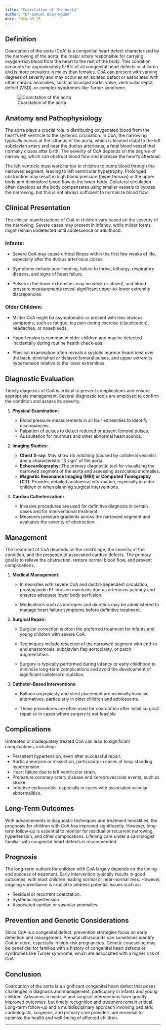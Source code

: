 ```yaml
---
title: "Coarctation of the Aorta"
author: "Dr Samuel Blay Nguah"
date: 2024-03-15
---
```


## Definition

Coarctation of the aorta (CoA) is a congenital heart defect characterized by the narrowing of the
aorta, the major artery responsible for carrying oxygen-rich blood from the heart to the rest of the
body. This condition accounts for approximately 5-8% of all congenital heart defects in children and
is more prevalent in males than females. CoA can present with varying degrees of severity and may
occur as an isolated defect or associated with other cardiac anomalies, such as bicuspid aortic
valve, ventricular septal defect (VSD), or complex syndromes like Turner syndrome.

![Coarctation of the aorta](images/cvs-coa.jpg){#fig-cvs-coa fig-align="center"}

## **Anatomy and Pathophysiology**

The aorta plays a crucial role in distributing oxygenated blood from the heart's left ventricle to
the systemic circulation. In CoA, the narrowing typically occurs at the isthmus of the aorta, which
is located distal to the left subclavian artery and near the ductus arteriosus, a fetal blood vessel
that normally closes after birth. The severity of CoA depends on the degree of narrowing, which can
obstruct blood flow and increase the heart's afterload.

The left ventricle must work harder in children to pump blood through the narrowed segment, leading
to left ventricular hypertrophy. Prolonged obstruction may result in high blood pressure
(hypertension) in the upper body and diminished blood flow to the lower body. Collateral circulation
often develops as the body compensates using smaller vessels to bypass the narrowing, but this is
not always sufficient to normalize blood flow.

## **Clinical Presentation**

The clinical manifestations of CoA in children vary based on the severity of the narrowing. Severe
cases may present in infancy, while milder forms might remain undetected until adolescence or
adulthood.

### **Infants:**

-   Severe CoA may cause critical illness within the first few weeks of life, especially after the
    ductus arteriosus closes.

-   Symptoms include poor feeding, failure to thrive, lethargy, respiratory distress, and signs of
    heart failure.

-   Pulses in the lower extremities may be weak or absent, and blood pressure measurements reveal
    significant upper-to-lower extremity discrepancies.

### **Older Children:**

-   Milder CoA might be asymptomatic or present with less obvious symptoms, such as fatigue, leg
    pain during exercise (claudication), headaches, or nosebleeds.

-   Hypertension is common in older children and may be detected incidentally during routine health
    check-ups.

-   Physical examination often reveals a systolic murmur heard best over the back, diminished or
    delayed femoral pulses, and upper extremity hypertension relative to the lower extremities.

## **Diagnostic Evaluation**

Timely diagnosis of CoA is critical to prevent complications and ensure appropriate management.
Several diagnostic tools are employed to confirm the condition and assess its severity.

1.  **Physical Examination:**

    -   Blood pressure measurements in all four extremities to identify discrepancies.
    -   Palpation of pulses to detect reduced or absent femoral pulses.
    -   Auscultation for murmurs and other abnormal heart sounds.

2.  **Imaging Studies:**

    -   **Chest X-ray:** May show rib notching (caused by collateral vessels) and a characteristic
        “3 sign” of the aorta.
    -   **Echocardiography:** The primary diagnostic tool for visualizing the narrowed segment of
        the aorta and assessing associated anomalies.
    -   **Magnetic Resonance Imaging (MRI) or Computed Tomography (CT):** Provides detailed
        anatomical information, especially in older children or when planning surgical
        interventions.

3.  **Cardiac Catheterization:**

    -   Invasive procedures are used for definitive diagnosis in certain cases and for
        interventional treatment.
    -   Measures pressure gradients across the narrowed segment and evaluates the severity of
        obstruction.

## **Management**

The treatment of CoA depends on the child’s age, the severity of the condition, and the presence of
associated cardiac defects. The primary goal is to relieve the obstruction, restore normal blood
flow, and prevent complications.

1.  **Medical Management:**

    -   In neonates with severe CoA and ductal-dependent circulation, prostaglandin E1 infusion
        maintains ductus arteriosus patency and ensures adequate lower body perfusion.

    -   Medications such as inotropes and diuretics may be administered to manage heart failure
        symptoms before definitive treatment.

2.  **Surgical Repair:**

    -   Surgical correction is often the preferred treatment for infants and young children with
        severe CoA.

    -   Techniques include resection of the narrowed segment with end-to-end anastomosis, subclavian
        flap aortoplasty, or patch augmentation.

    -   Surgery is typically performed during infancy or early childhood to minimize long-term
        complications and avoid the development of significant collateral circulation.

3.  **Catheter-Based Interventions:**

    -   Balloon angioplasty and stent placement are minimally invasive alternatives, particularly in
        older children and adolescents.

    -   These procedures are often used for coarctation after initial surgical repair or in cases
        where surgery is not feasible

## **Complications**

Untreated or inadequately treated CoA can lead to significant complications, including:

-   Persistent hypertension, even after successful repair.
-   Aortic aneurysm or dissection, particularly in cases of long-standing hypertension.
-   Heart failure due to left ventricular strain.
-   Premature coronary artery disease and cerebrovascular events, such as stroke.
-   Infective endocarditis, especially in cases with associated valvular abnormalities.

## **Long-Term Outcomes**

With advancements in diagnostic techniques and treatment modalities, the prognosis for children with
CoA has improved significantly. However, long-term follow-up is essential to monitor for residual or
recurrent narrowing, hypertension, and other complications. Lifelong care under a cardiologist
familiar with congenital heart defects is recommended.

## **Prognosis**

The long-term outlook for children with CoA largely depends on the timing and success of treatment.
Early intervention typically results in good outcomes, with most children leading normal or
near-normal lives. However, ongoing surveillance is crucial to address potential issues such as:

-   Residual or recurrent coarctation.
-   Systemic hypertension.
-   Associated cardiac or vascular anomalies.

## **Prevention and Genetic Considerations**

Since CoA is a congenital defect, prevention strategies focus on early detection and management.
Prenatal ultrasounds can sometimes identify CoA in utero, especially in high-risk pregnancies.
Genetic counseling may be beneficial for families with a history of congenital heart defects or
syndromes like Turner syndrome, which are associated with a higher risk of CoA.

## **Conclusion**

Coarctation of the aorta is a significant congenital heart defect that poses challenges in diagnosis
and management, particularly in infants and young children. Advances in medical and surgical
interventions have greatly improved outcomes, but timely recognition and treatment remain critical.
Long-term follow-up and a multidisciplinary approach involving pediatric cardiologists, surgeons,
and primary care providers are essential to optimize the health and well-being of affected children.

----------------------------------------------------------------------------------------------------
